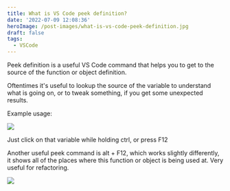 ```yaml
---
title: What is VS Code peek definition?
date: '2022-07-09 12:08:36'
heroImage: /post-images/what-is-vs-code-peek-definition.jpg
draft: false
tags:
  - VSCode
---
```


Peek definition is a useful VS Code command that helps you to get to the source of the function or object definition.

Oftentimes it's useful to lookup the source of the variable to understand what is going on, or to tweak something, if you get some unexpected results.

Example usage:

![](/post-images/animation-1.gif)

Just click on that variable while holding ctrl, or press F12

Another useful peek command is alt + F12, which works slightly differently, it shows all of the places where this function or object is being used at. Very useful for refactoring.

![](/post-images/animation-2.gif)
